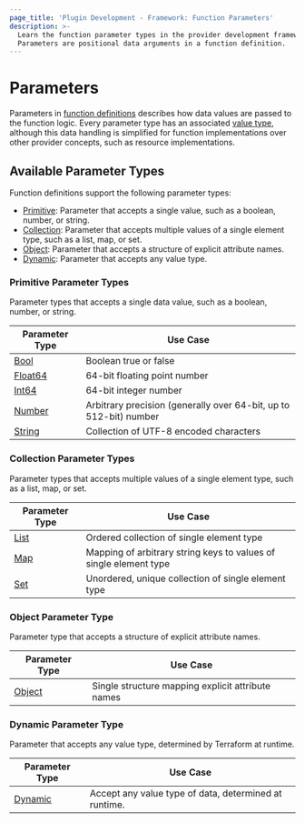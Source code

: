```yaml
---
page_title: 'Plugin Development - Framework: Function Parameters'
description: >-
  Learn the function parameter types in the provider development framework.
  Parameters are positional data arguments in a function definition.
---
```


# Parameters

Parameters in [function definitions](/terraform/plugin/framework/functions/implementation#definition-method) describes how data values are passed to the function logic. Every parameter type has an associated [value type](/terraform/plugin/framework/handling-data/types), although this data handling is simplified for function implementations over other provider concepts, such as resource implementations.

## Available Parameter Types

Function definitions support the following parameter types:

- [Primitive](#primitive-parameter-types): Parameter that accepts a single value, such as a boolean, number, or string.
- [Collection](#collection-parameter-types): Parameter that accepts multiple values of a single element type, such as a list, map, or set.
- [Object](#object-parameter-type): Parameter that accepts a structure of explicit attribute names.
- [Dynamic](#dynamic-parameter-type): Parameter that accepts any value type.

### Primitive Parameter Types

Parameter types that accepts a single data value, such as a boolean, number, or string.

| Parameter Type | Use Case |
|----------------|----------|
| [Bool](/terraform/plugin/framework/functions/parameters/bool) | Boolean true or false |
| [Float64](/terraform/plugin/framework/functions/parameters/float64) | 64-bit floating point number |
| [Int64](/terraform/plugin/framework/functions/parameters/int64) | 64-bit integer number |
| [Number](/terraform/plugin/framework/functions/parameters/number) | Arbitrary precision (generally over 64-bit, up to 512-bit) number |
| [String](/terraform/plugin/framework/functions/parameters/string) | Collection of UTF-8 encoded characters |

### Collection Parameter Types

Parameter types that accepts multiple values of a single element type, such as a list, map, or set.

| Parameter Type | Use Case |
|----------------|----------|
| [List](/terraform/plugin/framework/functions/parameters/list) | Ordered collection of single element type |
| [Map](/terraform/plugin/framework/functions/parameters/map) | Mapping of arbitrary string keys to values of single element type |
| [Set](/terraform/plugin/framework/functions/parameters/set) | Unordered, unique collection of single element type |

### Object Parameter Type

Parameter type that accepts a structure of explicit attribute names.

| Parameter Type | Use Case |
|----------------|----------|
| [Object](/terraform/plugin/framework/functions/parameters/object) | Single structure mapping explicit attribute names |

### Dynamic Parameter Type

Parameter that accepts any value type, determined by Terraform at runtime.

| Parameter Type | Use Case |
|----------------|----------|
| [Dynamic](/terraform/plugin/framework/functions/parameters/dynamic) | Accept any value type of data, determined at runtime. |